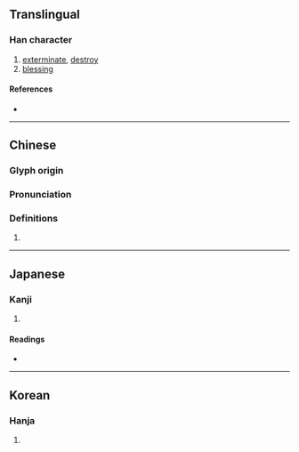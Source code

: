 {{also|戬}}
{{character info/new}}
==Translingual==

===Han character===
{{Han char|rn=62|rad=戈|as=10|sn=14|four=13650|canj=MAI|ids=⿰晉戈}}

# [[exterminate]], [[destroy]]
# [[blessing]]

====References====
* {{Han ref|kx=0413.300|dkj=11637|dj=0756.320|hdz=21410.040|uh=6229|ud=25129|bh=E1D6|bd=57814}}

----

==Chinese==
{{zh-forms|s=戬}}

===Glyph origin===
{{Han etym}}

===Pronunciation===
{{zh-pron
|m=jiǎn
|c=zin2
|mc=y
|oc=y
|cat=
}}

===Definitions===
{{zh-hanzi}}

# {{rfdef|zh}}

----

==Japanese==

===Kanji===
{{ja-kanji|grade=|rs=戈10}}

# {{defn|lang=ja|sort=戈10}}

====Readings====
* {{ja-readings|on=[[せん]] (sen)|kun=[[ほろぼす]] (horobosu)}}

----

==Korean==

===Hanja===
{{ko-hanja|hangeul=전|eumhun=|rv=jeon|mr=chŏn|y=cen}}

# {{defn|lang=ko|sort=戈10}}